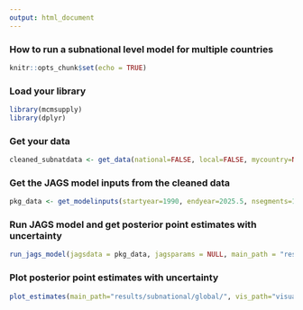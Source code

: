 ```yaml
---
output: html_document
---
```


### How to run a subnational level model for multiple countries

```r
knitr::opts_chunk$set(echo = TRUE)
```

### Load your library

```r
library(mcmsupply)
library(dplyr)
```

### Get your data

```r
cleaned_subnatdata <- get_data(national=FALSE, local=FALSE, mycountry=NULL, fp2030=TRUE)
```

### Get the JAGS model inputs from the cleaned data


```r
pkg_data <- get_modelinputs(startyear=1990, endyear=2025.5, nsegments=12, raw_data = cleaned_subnatdata)
```

### Run JAGS model and get posterior point estimates with uncertainty

```r
run_jags_model(jagsdata = pkg_data, jagsparams = NULL, main_path = "results/subnational/global/", n_iter = 80000, n_burnin = 10000, n_thin = 35)

```

### Plot posterior point estimates with uncertainty

```r
plot_estimates(main_path="results/subnational/global/", vis_path="visualisation/subnational/global/", pkg_data) 
```
